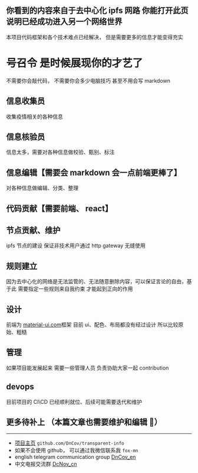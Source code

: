 ## 你看到的内容来自于去中心化 ipfs 网路 你能打开此页 说明已经成功进入另一个网络世界

本项目代码框架和各个技术难点已经解决， 但是需要更多的信息才能变得充实

# 号召令 是时候展现你的才艺了

不需要你会敲代码， 不需要你会多少电脑技巧 甚至不用会写 markdown

## 信息收集员

收集疫情相关的各种信息

## 信息核验员

信息太多，需要对各种信息做校验、甄别、标注

## 信息编辑【需要会 markdown 会一点前端更棒了】

对各种信息做编辑、分类、整理

## 代码贡献【需要前端、 react】

## 节点贡献、维护

ipfs 节点的建设 保证非技术用户通过 http gateway 无缝使用

## 规则建立

因为去中心化的网络是无法监管的、无法随意删除内容，可以保证言论的自由，基于此 需要指定一些规则来自我约束 才能起到正向的作用

## 设计

前端为 [material-ui.com](https://material-ui.com/)框架
目前 ui、配色、布局都没有经过设计 所以比较原始、粗糙

## 管理

如果项目能发展起来 需要一些管理人员 负责协助大家一起 contribution

## devops

目前项目的 CI\CD 已经顺利就位、后续可能需要迭代和维护

## 更多待补上 （本篇文章也需要维护和编辑 🙈）

---

- [项目主页](https://github.com/DnCov/transparent-info) `github.com/DnCov/transparent-info`
- 如果不会使用 github， 可以通过我微信联系我 `fox-mn`
- english telegram communication group [DnCov_en](https://t.me/DnCov_en)
- 中文电报交流群 [DcNov_cn](https://t.me/DcNov_cn)
